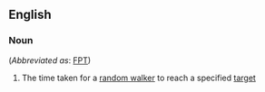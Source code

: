 ==English==

===Noun===
{{en-noun|head=[[first]]-[[passage]] [[time]]}} (''Abbreviated as'': [[FPT]])

# {{label|en|mathematics}} The time taken for a [[random walker]] to reach a specified [[target]]